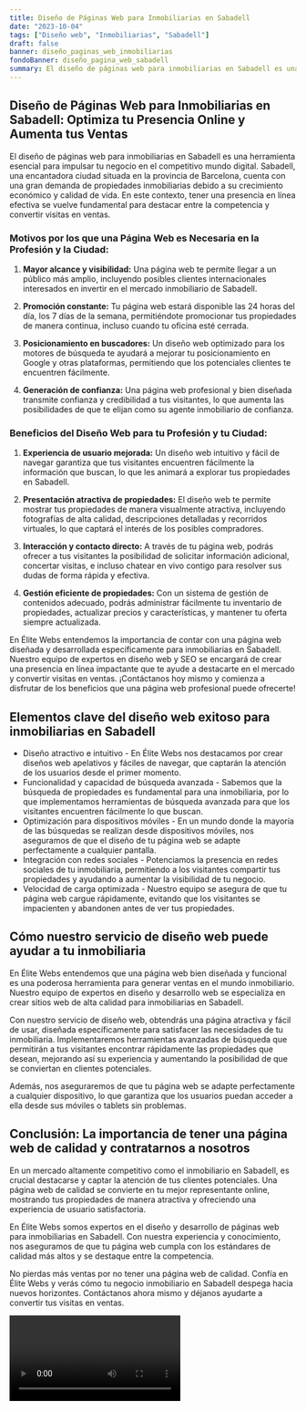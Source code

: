 ```yaml
---
title: Diseño de Páginas Web para Inmobiliarias en Sabadell
date: "2023-10-04"
tags: ["Diseño web", "Inmobiliarias", "Sabadell"]
draft: false
banner: diseño_paginas_web_inmobiliarias
fondoBanner: diseño_pagina_web_sabadell
summary: El diseño de páginas web para inmobiliarias en Sabadell es una herramienta esencial para impulsar tu negocio en el competitivo mundo digital. Sabadell, una encantadora ciudad situada en la provincia de Barcelona, cuenta con una gran demanda de propiedades inmobiliarias debido a su crecimiento económico y calidad de vida. En este contexto, tener una presencia en línea efectiva se vuelve fundamental para destacar entre la competencia y convertir visitas en ventas.
---
```



## Diseño de Páginas Web para Inmobiliarias en Sabadell: Optimiza tu Presencia Online y Aumenta tus Ventas

El diseño de páginas web para inmobiliarias en Sabadell es una herramienta esencial para impulsar tu negocio en el competitivo mundo digital. Sabadell, una encantadora ciudad situada en la provincia de Barcelona, cuenta con una gran demanda de propiedades inmobiliarias debido a su crecimiento económico y calidad de vida. En este contexto, tener una presencia en línea efectiva se vuelve fundamental para destacar entre la competencia y convertir visitas en ventas.

### Motivos por los que una Página Web es Necesaria en la Profesión y la Ciudad:

1. **Mayor alcance y visibilidad:** Una página web te permite llegar a un público más amplio, incluyendo posibles clientes internacionales interesados en invertir en el mercado inmobiliario de Sabadell.

2. **Promoción constante:** Tu página web estará disponible las 24 horas del día, los 7 días de la semana, permitiéndote promocionar tus propiedades de manera continua, incluso cuando tu oficina esté cerrada.

3. **Posicionamiento en buscadores:** Un diseño web optimizado para los motores de búsqueda te ayudará a mejorar tu posicionamiento en Google y otras plataformas, permitiendo que los potenciales clientes te encuentren fácilmente.

4. **Generación de confianza:** Una página web profesional y bien diseñada transmite confianza y credibilidad a tus visitantes, lo que aumenta las posibilidades de que te elijan como su agente inmobiliario de confianza.

### Beneficios del Diseño Web para tu Profesión y tu Ciudad:

1. **Experiencia de usuario mejorada:** Un diseño web intuitivo y fácil de navegar garantiza que tus visitantes encuentren fácilmente la información que buscan, lo que les animará a explorar tus propiedades en Sabadell.

2. **Presentación atractiva de propiedades:** El diseño web te permite mostrar tus propiedades de manera visualmente atractiva, incluyendo fotografías de alta calidad, descripciones detalladas y recorridos virtuales, lo que captará el interés de los posibles compradores.

3. **Interacción y contacto directo:** A través de tu página web, podrás ofrecer a tus visitantes la posibilidad de solicitar información adicional, concertar visitas, e incluso chatear en vivo contigo para resolver sus dudas de forma rápida y efectiva.

4. **Gestión eficiente de propiedades:** Con un sistema de gestión de contenidos adecuado, podrás administrar fácilmente tu inventario de propiedades, actualizar precios y características, y mantener tu oferta siempre actualizada.

En Élite Webs entendemos la importancia de contar con una página web diseñada y desarrollada específicamente para inmobiliarias en Sabadell. Nuestro equipo de expertos en diseño web y SEO se encargará de crear una presencia en línea impactante que te ayude a destacarte en el mercado y convertir visitas en ventas. ¡Contáctanos hoy mismo y comienza a disfrutar de los beneficios que una página web profesional puede ofrecerte!

<GifSeo />

<Cta />

## Elementos clave del diseño web exitoso para inmobiliarias en Sabadell

- Diseño atractivo e intuitivo - En Élite Webs nos destacamos por crear diseños web apelativos y fáciles de navegar, que captarán la atención de los usuarios desde el primer momento.
- Funcionalidad y capacidad de búsqueda avanzada - Sabemos que la búsqueda de propiedades es fundamental para una inmobiliaria, por lo que implementamos herramientas de búsqueda avanzada para que los visitantes encuentren fácilmente lo que buscan.
- Optimización para dispositivos móviles - En un mundo donde la mayoría de las búsquedas se realizan desde dispositivos móviles, nos aseguramos de que el diseño de tu página web se adapte perfectamente a cualquier pantalla.
- Integración con redes sociales - Potenciamos la presencia en redes sociales de tu inmobiliaria, permitiendo a los visitantes compartir tus propiedades y ayudando a aumentar la visibilidad de tu negocio.
- Velocidad de carga optimizada - Nuestro equipo se asegura de que tu página web cargue rápidamente, evitando que los visitantes se impacienten y abandonen antes de ver tus propiedades.

## Cómo nuestro servicio de diseño web puede ayudar a tu inmobiliaria

En Élite Webs entendemos que una página web bien diseñada y funcional es una poderosa herramienta para generar ventas en el mundo inmobiliario. Nuestro equipo de expertos en diseño y desarrollo web se especializa en crear sitios web de alta calidad para inmobiliarias en Sabadell.

Con nuestro servicio de diseño web, obtendrás una página atractiva y fácil de usar, diseñada específicamente para satisfacer las necesidades de tu inmobiliaria. Implementaremos herramientas avanzadas de búsqueda que permitirán a tus visitantes encontrar rápidamente las propiedades que desean, mejorando así su experiencia y aumentando la posibilidad de que se conviertan en clientes potenciales.

Además, nos aseguraremos de que tu página web se adapte perfectamente a cualquier dispositivo, lo que garantiza que los usuarios puedan acceder a ella desde sus móviles o tablets sin problemas.

## Conclusión: La importancia de tener una página web de calidad y contratarnos a nosotros

En un mercado altamente competitivo como el inmobiliario en Sabadell, es crucial destacarse y captar la atención de tus clientes potenciales. Una página web de calidad se convierte en tu mejor representante online, mostrando tus propiedades de manera atractiva y ofreciendo una experiencia de usuario satisfactoria.

En Élite Webs somos expertos en el diseño y desarrollo de páginas web para inmobiliarias en Sabadell. Con nuestra experiencia y conocimiento, nos aseguramos de que tu página web cumpla con los estándares de calidad más altos y se destaque entre la competencia.

No pierdas más ventas por no tener una página web de calidad. Confía en Élite Webs y verás cómo tu negocio inmobiliario en Sabadell despega hacia nuevos horizontes. Contáctanos ahora mismo y déjanos ayudarte a convertir tus visitas en ventas.

<Video />

<CtaBot job="Inmobiliarias" city="Sabadell" />

<Gmaps query="Sabadell+españa+maps" />
